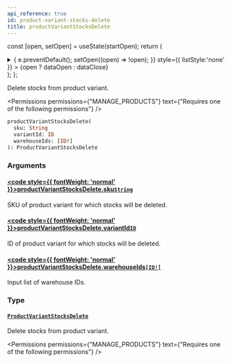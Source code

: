 ```yaml
---
api_reference: true
id: product-variant-stocks-delete
title: productVariantStocksDelete
---
```






const [open, setOpen] = useState(startOpen);
return (
<details {...(open ? { open: true } : {})} className="details" style={{ border:'none', boxShadow:'none', background:'var(--ifm-background-color)' }}>
<summary
onClick={(e) => {
e.preventDefault();
setOpen((open) => !open);
}}
style={{ listStyle:'none' }} >
{open ? dataOpen : dataClose}
</summary>
{open && children}
</details>
);
};

Delete stocks from product variant.


<Permissions permissions={"MANAGE_PRODUCTS"} text={"Requires one of the following permissions"} />


```graphql
productVariantStocksDelete(
  sku: String
  variantId: ID
  warehouseIds: [ID!]
): ProductVariantStocksDelete
```

### Arguments

#### [<code style={{ fontWeight: 'normal' }}>productVariantStocksDelete.<b>sku</b></code>](#)<Bullet />[`String`](../../../api-reference/miscellaneous/scalars/string.mdx) <Badge class="badge badge--secondary" text="scalar"/> <Badge class="badge badge--secondary" text="miscellaneous"/>

SKU of product variant for which stocks will be deleted.

#### [<code style={{ fontWeight: 'normal' }}>productVariantStocksDelete.<b>variantId</b></code>](#)<Bullet />[`ID`](../../../api-reference/miscellaneous/scalars/id.mdx) <Badge class="badge badge--secondary" text="scalar"/> <Badge class="badge badge--secondary" text="miscellaneous"/>

ID of product variant for which stocks will be deleted.

#### [<code style={{ fontWeight: 'normal' }}>productVariantStocksDelete.<b>warehouseIds</b></code>](#)<Bullet />[`[ID!]`](../../../api-reference/miscellaneous/scalars/id.mdx) <Badge class="badge badge--secondary" text="list"/> <Badge class="badge badge--secondary" text="scalar"/> <Badge class="badge badge--secondary" text="miscellaneous"/>

Input list of warehouse IDs.

### Type

#### [`ProductVariantStocksDelete`](../../../api-reference/products/objects/product-variant-stocks-delete.mdx) <Badge class="badge badge--secondary" text="object"/> <Badge class="badge badge--secondary" text="products"/>

Delete stocks from product variant.


<Permissions permissions={"MANAGE_PRODUCTS"} text={"Requires one of the following permissions"} />


